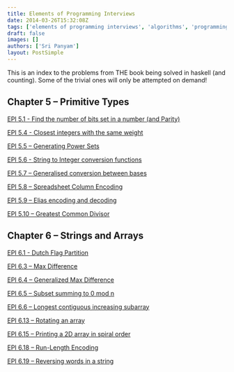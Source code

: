 ```yaml
---
title: Elements of Programming Interviews
date: 2014-03-26T15:32:08Z
tags: ['elements of programming interviews', 'algorithms', 'programming', 'haskell']
draft: false
images: []
authors: ['Sri Panyam']
layout: PostSimple
---
```


This is an index to the problems from THE book being solved in haskell (and counting). Some of the trivial ones will only be attempted on demand!

## Chapter 5 – Primitive Types

[EPI 5.1 - Find the number of bits set in a number (and Parity)](/blog/epi/primitive-types/number-of-bits-set-in-a-number/)

[EPI 5.4 - Closest integers with the same weight](/blog/epi/primitive-types/closest-integers-with-same-weight/)

[EPI 5.5 – Generating Power Sets](/blog/epi/primitive-types/generating-power-sets/)

[EPI 5.6 - String to Integer conversion functions](/blog/epi/primitive-types/string-to-integer-conversion-functions/)

[EPI 5.7 – Generalised conversion between bases](/blog/epi/primitive-types/conversion-between-bases/)

[EPI 5.8 – Spreadsheet Column Encoding](/blog/epi/primitive-types/spreadsheet-column-encoding/)

[EPI 5.9 – Elias encoding and decoding](/blog/epi/primitive-types/elias-encoding-decoding/)

[EPI 5.10 – Greatest Common Divisor](/blog/epi/primitive-types/greatest-common-divisor/)

## Chapter 6 – Strings and Arrays

[EPI 6.1 - Dutch Flag Partition](/blog/epi/strings-and-arrays/dutch-flag-partition)

[EPI 6.3 – Max Difference](/blog/epi/strings-and-arrays/max-difference/)

[EPI 6.4 – Generalized Max Difference](/blog/epi/strings-and-arrays/generalized-max-difference)

[EPI 6.5 – Subset summing to 0 mod n](/blog/epi/strings-and-arrays/subset-summing-0-to-mod-n)

[EPI 6.6 – Longest contiguous increasing subarray](/blog/epi/strings-and-arrays/longest-contiguous-increasing-subarray)

[EPI 6.13 – Rotating an array](/blog/epi/strings-and-arrays/rotating-an-array)

[EPI 6.15 – Printing a 2D array in spiral order](/blog/epi/strings-and-arrays/)

[EPI 6.18 – Run-Length Encoding](/blog/epi/strings-and-arrays/run-length-encoding/)

[EPI 6.19 – Reversing words in a string](/blog/epi/strings-and-arrays/reverse-words-in-a-string/)
